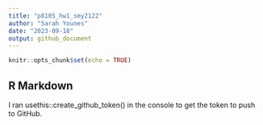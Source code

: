 ```yaml
---
title: "p8105_hw1_smy2122"
author: "Sarah Younes"
date: "2023-09-18"
output: github_document
---
```


```r
knitr::opts_chunk$set(echo = TRUE)
```

## R Markdown

I ran usethis::create_github_token() in the console to get the token to push to GitHub.